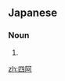 ==Japanese==
{{wikipedia|lang=ja}}
{{ja-kanjitab|yomi=irr|sort=あずまや}}

===Noun===
{{ja-noun|あずまや|hhira=あづまや}}

# {{alternative spelling of|東屋|lang=ja}}

[[zh:四阿]]